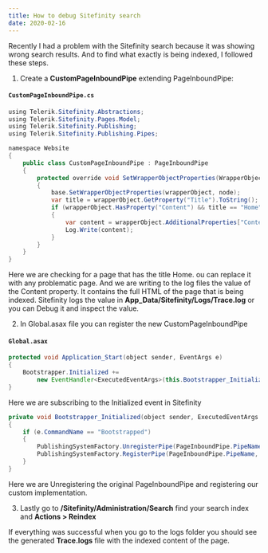 ```yaml
---
title: How to debug Sitefinity search
date: 2020-02-16
---
```


Recently I had a problem with the Sitefinity search because it was
showing wrong search results. And to find what
exactly is being indexed, I followed these steps.

1. Create a **CustomPageInboundPipe** extending PageInboundPipe:

#### **`CustomPageInboundPipe.cs`**

```java
using Telerik.Sitefinity.Abstractions;
using Telerik.Sitefinity.Pages.Model;
using Telerik.Sitefinity.Publishing;
using Telerik.Sitefinity.Publishing.Pipes;

namespace Website
{
    public class CustomPageInboundPipe : PageInboundPipe
    {
        protected override void SetWrapperObjectProperties(WrapperObject wrapperObject, PageNode node)
        {
            base.SetWrapperObjectProperties(wrapperObject, node);
            var title = wrapperObject.GetProperty("Title").ToString();
            if (wrapperObject.HasProperty("Content") && title == "Home")
            {
                var content = wrapperObject.AdditionalProperties["Content"];
                Log.Write(content);
            }
        }
    }
}
```

Here we are checking for a page that has the title Home. ou can replace it with any problematic page.
And we are writing to the log files the value of the Content property.
It contains the full HTML of the page that is being indexed. Sitefinity logs the value in **App_Data/Sitefinity/Logs/Trace.log**
or you can Debug it and inspect the value.

2. In Global.asax file you can register the new CustomPageInboundPipe

#### **`Global.asax`**

```java
protected void Application_Start(object sender, EventArgs e)
{
    Bootstrapper.Initialized +=
        new EventHandler<ExecutedEventArgs>(this.Bootstrapper_Initialized);
}
```

Here we are subscribing to the Initialized event in Sitefinity

```java
private void Bootstrapper_Initialized(object sender, ExecutedEventArgs e)
{
    if (e.CommandName == "Bootstrapped")
    {
        PublishingSystemFactory.UnregisterPipe(PageInboundPipe.PipeName);
        PublishingSystemFactory.RegisterPipe(PageInboundPipe.PipeName, typeof(CustomPageInboundPipe));
    }
}
```

Here we are Unregistering the original PageInboundPipe and registering our custom implementation.

3. Lastly go to **/Sitefinity/Administration/Search** find your search index and **Actions > Reindex**

If everything was successful when you go to the logs folder you should see the generated **Trace.logs** file with
the indexed content of the page.
